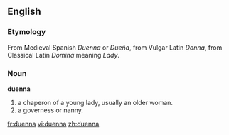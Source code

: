 ==English==

===Etymology===
From Medieval Spanish ''Duenna'' or ''Dueña'', from Vulgar Latin ''Donna'', from Classical Latin ''Domina'' meaning ''Lady''.

===Noun===
'''duenna'''

# a chaperon of a young lady, usually an older woman.
# a governess or nanny.

[[fr:duenna]]
[[vi:duenna]]
[[zh:duenna]]